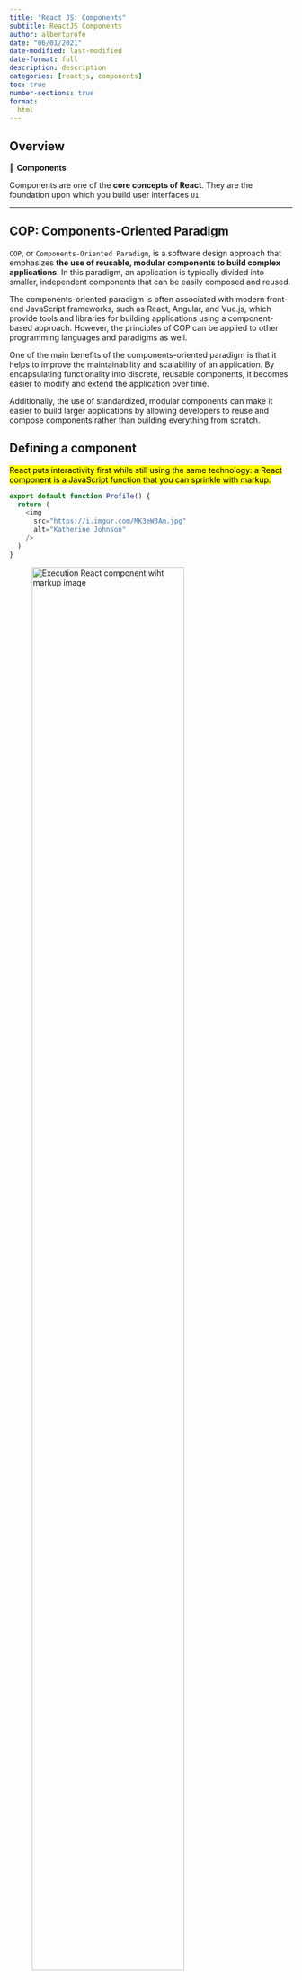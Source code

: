 ```yaml
---
title: "React JS: Components"
subtitle: ReactJS Components
author: albertprofe
date: "06/01/2021"
date-modified: last-modified
date-format: full
description: description
categories: [reactjs, components]
toc: true
number-sections: true
format:
  html
---
```


## Overview

::: {.summary}

📘 **Components**

Components are one of the **core concepts of React**. They are the foundation upon which you build user interfaces ``UI``. 
:::

---

## COP: Components-Oriented Paradigm

``COP``, or ``Components-Oriented Paradigm``, is a software design approach that emphasizes **the use of reusable, modular components to build complex applications**. In this paradigm, an application is typically divided into smaller, independent components that can be easily composed and reused.

::: {.column-margin}
The components-oriented paradigm is often associated with modern front-end JavaScript frameworks, such as React, Angular, and Vue.js, which provide tools and libraries for building applications using a component-based approach. However, the principles of COP can be applied to other programming languages and paradigms as well.
:::

One of the main benefits of the components-oriented paradigm is that it helps to improve the maintainability and scalability of an application. By encapsulating functionality into discrete, reusable components, it becomes easier to modify and extend the application over time.

Additionally, the use of standardized, modular components can make it easier to build larger applications by allowing developers to reuse and compose components rather than building everything from scratch.

## Defining a component

<mark>React puts interactivity first while still using the same technology: a React component is a JavaScript function that you can sprinkle with markup.</mark>

```.js
export default function Profile() {
  return (
    <img
      src="https://i.imgur.com/MK3eW3Am.jpg"
      alt="Katherine Johnson"
    />
  )
}
```
::: {.column-margin}
![Execution React component wiht markup image](/images/reactjs/ex4.png){width=80%}
:::


1. Export the component: the ``export default`` prefix is a standard JavaScript syntax (not specific to React). It lets you **mark the main function in a file so that you can later import it from other files**.
2. Define the function: with function ``Profile() { }`` you define a JavaScript function with the name ``Profile``.
3. Add markup: the component returns an ``<img />`` tag with src and alt attributes. ``<img />`` is written like ``HTML``, but it is actually JavaScript under the hood! 

## Using a component

For example, you can export a ``Gallery`` component that uses multiple ``Profile`` components:

```.js
function Profile() {
  return (
    <img
      src="https://i.imgur.com/MK3eW3As.jpg"
      alt="Katherine Johnson"
    />
  );
}

export default function Gallery() {
  return (
    <section>
      <h1>Amazing scientists</h1>
      <Profile />
      <Profile />
      <Profile />
      <p>Working hard for sciende always pay back!</p>
      <p>By the way, how are you, Ruben?</p>
    </section>
  );
}
```

::: {.column-margin}
![Using React component wiht markup image and some text](/images/reactjs/ex5.png){width=80%}
:::


![Using React component wiht markup image and some text](/images/reactjs/component-using.png){width=80%}

<!--- navLinks -->
<br><br>
<div class=row>
<br>
<div class='column left previous'>
<br>
[{{< fa solid arrow-left >}} React JS: Create a React project](/reactjs/reactjs-what-create.qmd)
<br>
</div>
<br>
<div class='column center'>
<br>
[{{< fa solid arrow-up >}} top](#top)
<br>
</div>
<br>
<div class='column right next'>
<br>
[React JS: JSX  {{< fa solid arrow-right >}}](/reactjs/reactjs-what-jsx.qmd)
<br>
</div>
<br>
</div>
